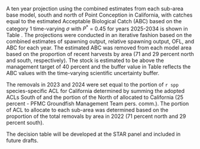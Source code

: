 A ten year projection using the combined estimates from each sub-area base model, south and north of Point Conception in California, with catches equal to the estimated Acceptable Biological Catch (ABC) based on the category 1 time-varying $\sigma$ with $P^*$ = 0.45 for years 2025-2034 is shown in Table \ref{tab:ca-proj}. The projections were conducted in an iterative fashion based on the combined estimates of spawning output, relative spawning output, OFL, and ABC for each year.  The estimated ABC was removed from each model area based on the proportion of recent harvests by area (71 and 29 percent north and south, respectively). The stock is estimated to be above the management target of 40 percent and the buffer value in Table \ref{tab:ca-proj} reflects the ABC values with the time-varying scientific uncertainty buffer.

The removals in 2023 and 2024 were set equal to the portion of `r spp` species-specific ACL for California determined by summing the adopted ACLs South of \CapeM and the portion of the North of \CapeM allocated to California (25 percent - PFMC Groundfish Management Team pers. comm.). The portion of ACL to allocate to each sub-area was determined based on the proportion of the total removals by area in 2022 (71 percent north and 29 percent south). 

The decision table will be developed at the STAR panel and included in future drafts.

